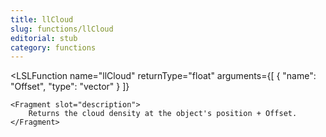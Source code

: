 ```yaml
---
title: llCloud
slug: functions/llCloud
editorial: stub
category: functions
---
```


<LSLFunction
	name="llCloud"
	returnType="float"
	arguments={[
	{
		"name": "Offset",
		"type": "vector"
	}
]}
>
	<Fragment slot="description">
		Returns the cloud density at the object's position + Offset.
	</Fragment>
</LSLFunction>
